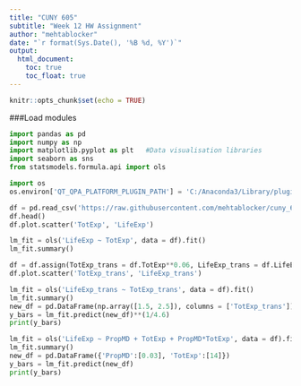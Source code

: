 ---
title: "CUNY 605"
subtitle: "Week 12 HW Assignment"
author: "mehtablocker"
date: "`r format(Sys.Date(), '%B %d, %Y')`"
output:
  html_document:
    toc: true
    toc_float: true
---

<style type="text/css">
h3 {
  color: DarkBlue;
}
</style>

```{r setup, include=FALSE}
knitr::opts_chunk$set(echo = TRUE)

```


###Load modules
```{python load_modules}
import pandas as pd
import numpy as np
import matplotlib.pyplot as plt   #Data visualisation libraries 
import seaborn as sns
from statsmodels.formula.api import ols

import os
os.environ['QT_QPA_PLATFORM_PLUGIN_PATH'] = 'C:/Anaconda3/Library/plugins/platforms'
```

```{python the_rest}
df = pd.read_csv('https://raw.githubusercontent.com/mehtablocker/cuny_605/master/data_files/who.csv', encoding = "ISO-8859-1")
df.head()
df.plot.scatter('TotExp', 'LifeExp')

lm_fit = ols('LifeExp ~ TotExp', data = df).fit()
lm_fit.summary()

df = df.assign(TotExp_trans = df.TotExp**0.06, LifeExp_trans = df.LifeExp**4.6)
df.plot.scatter('TotExp_trans', 'LifeExp_trans')

lm_fit = ols('LifeExp_trans ~ TotExp_trans', data = df).fit()
lm_fit.summary()
new_df = pd.DataFrame(np.array([1.5, 2.5]), columns = ['TotExp_trans'])
y_bars = lm_fit.predict(new_df)**(1/4.6)
print(y_bars)

lm_fit = ols('LifeExp ~ PropMD + TotExp + PropMD*TotExp', data = df).fit()
lm_fit.summary()
new_df = pd.DataFrame({'PropMD':[0.03], 'TotExp':[14]})
y_bars = lm_fit.predict(new_df)
print(y_bars)

```